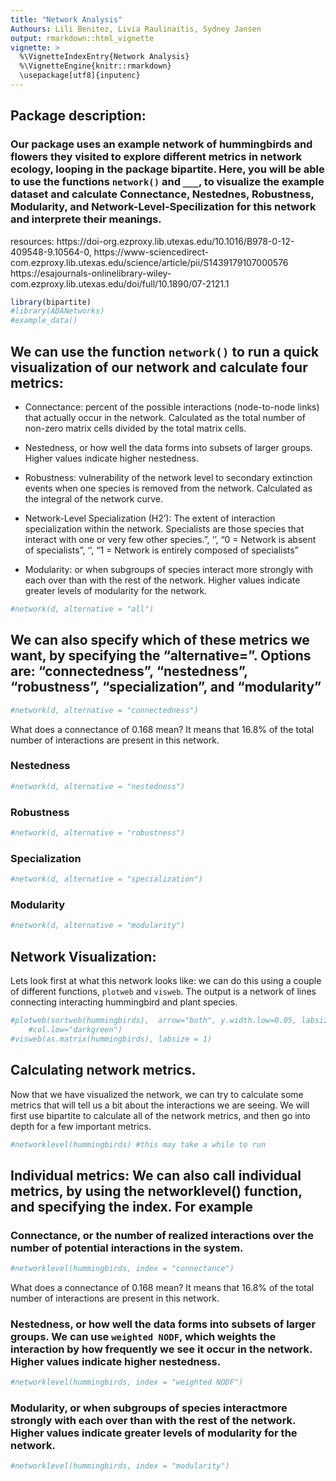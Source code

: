 ```yaml
---
title: "Network Analysis"
Authours: Lili Benitez, Livia Raulinaitis, Sydney Jansen
output: rmarkdown::html_vignette
vignette: >
  %\VignetteIndexEntry{Network Analysis}
  %\VignetteEngine{knitr::rmarkdown}
  \usepackage[utf8]{inputenc}
---
```


## Package description: 
### Our package uses an example network of hummingbirds and flowers they visited to explore different metrics in network ecology, looping in the package bipartite. Here, you will be able to use the functions `network()` and `___`,  to visualize the example dataset and calculate Connectance, Nestednes, Robustness, Modularity, and Network-Level-Specilization for this network and interprete their meanings. 
resources: https://doi-org.ezproxy.lib.utexas.edu/10.1016/B978-0-12-409548-9.10564-0, https://www-sciencedirect-com.ezproxy.lib.utexas.edu/science/article/pii/S1439179107000576 https://esajournals-onlinelibrary-wiley-com.ezproxy.lib.utexas.edu/doi/full/10.1890/07-2121.1
```r
library(bipartite)
#library(ADANetworks)
#example_data()
```

## We can use the function `network()` to run a quick visualization of our network and calculate four metrics: 
- Connectance: percent of the possible interactions (node-to-node links) that actually occur in the network.
  Calculated as the total number of non-zero matrix cells divided by the total matrix cells.
- Nestedness, or how well the data forms into subsets of larger groups. Higher values indicate higher nestedness. 

- Robustness: vulnerability of the network level to secondary extinction events when one species is removed from the network. Calculated as the integral of the network curve.
- Network-Level Specialization (H2'): The extent of interaction specialization within the network. Specialists are those species that interact with one or very few other species.", '\n',
                     "0 = Network is absent of specialists", '\n',
                     "1 = Network is entirely composed of specialists"
- Modularity: or when subgroups of species interact more strongly with each over than with the rest of the network. Higher values indicate greater levels of modularity for the network. 

```r
#network(d, alternative = "all")
```
## We can also specify which of these metrics we want, by specifying the "alternative=". Options are: "connectedness", "nestedness", "robustness", "specialization", and "modularity"
```r
#network(d, alternative = "connectedness")
```
What does a connectance of 0.168 mean? It means that 16.8% of the total number of interactions are present in this network. 

### Nestedness
```r
#network(d, alternative = "nestedness")
```
### Robustness
```r
#network(d, alternative = "robustness")
```
### Specialization
```r
#network(d, alternative = "specialization")
```
### Modularity
```r
#network(d, alternative = "modularity")
```

## Network Visualization: 
Lets look first at what this network looks like: we can do this using a couple of different functions, `plotweb` and `visweb`. The output is a network of lines connecting interacting hummingbird and plant species. 
```r
#plotweb(sortweb(hummingbirds),  arrow="both", y.width.low=0.05, labsize=.7, text.rot=90, col.high="blue", 
	#col.low="darkgreen")
#visweb(as.matrix(hummingbirds), labsize = 1)
```

## Calculating network metrics. 
Now that we have visualized the network, we can try to calculate some metrics that will tell us a bit about the interactions we are seeing. We will first use bipartite to calculate all of the network metrics, and then go into depth for a few important metrics. 

```r
#networklevel(hummingbirds) #this may take a while to run
```
## Individual metrics: We can also call individual metrics, by using the networklevel() function, and specifying the index. For example
 
### Connectance, or the number of realized interactions over the number of potential interactions in the system. 
```r
#networklevel(hummingbirds, index = "connectance")
```
What does a connectance of 0.168 mean? It means that 16.8% of the total number of interactions are present in this network. 

### Nestedness, or how well the data forms into subsets of larger groups. We can use `weighted NODF`, which weights the interaction by how frequently we see it occur in the network. Higher values indicate higher nestedness. 

```r
#networklevel(hummingbirds, index = "weighted NODF")
```
### Modularity, or when subgroups of species interactmore strongly with each over than with the rest of the network. Higher values indicate greater levels of modularity for the network. 
```r
#networklevel(hummingbirds, index = "modularity")
```



